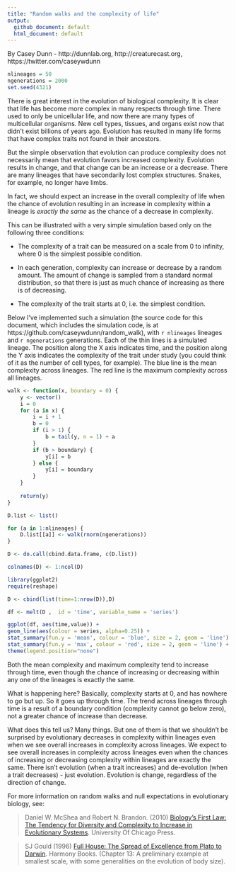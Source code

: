 ```yaml
---
title: "Random walks and the complexity of life"
output:
  github_document: default
  html_document: default
---
```


By Casey Dunn - http://dunnlab.org, http://creaturecast.org, https://twitter.com/caseywdunn

```r
nlineages = 50
ngenerations = 2000
set.seed(4321)
```

There is great interest in the evolution of biological complexity. It is clear that life has become more complex in many respects through time. There used to only be unicellular life, and now there are many types of multicellular organisms. New cell types, tissues, and organs exist now that didn't exist billions of years ago. Evolution has resulted in many life forms that have complex traits not found in their ancestors. 

But the simple observation that evolution can produce complexity does not necessarily mean that evolution favors increased complexity. Evolution results in change, and that change can be an increase or a decrease. There are many lineages that have secondarily lost complex structures. Snakes, for example, no longer have limbs.

In fact, we should expect an increase in the overall complexity of life when the chance of evolution resulting in an increase in complexity within a lineage is *exactly the same* as the chance of a decrease in complexity.

This can be illustrated with a very simple simulation based only on the following three 
conditions:

- The complexity of a trait can be measured on a scale from 0 to infinity, where 0 is the simplest possible condition.

- In each generation, complexity can increase or decrease by a random amount. The amount of change is sampled from a standard normal distribution, so that there is just as much chance of increasing as there is of decreasing.

- The complexity of the trait starts at 0, i.e. the simplest condition.

Below I've implemented such a simulation (the source code for this document, which includes the simulation code, is at https://github.com/caseywdunn/random_walk), with `r nlineages` lineages and `r ngenerations` generations. Each of the thin lines is a simulated lineage. The position along the X axis indicates time, and the position along the Y axis indicates the complexity of the trait under study (you could think of it as the number of cell types, for example). The blue line is the mean complexity across lineages. The red line is the maximum complexity across all lineages. 

```r

walk <- function(x, boundary = 0) {
    y <- vector()
    i = 0
    for (a in x) {
        i = i + 1
        b = 0
        if (i > 1) {
            b = tail(y, n = 1) + a
        }
        if (b > boundary) {
            y[i] = b
        } else {
            y[i] = boundary
        }
    }
    
    return(y)
}

D.list <- list()

for (a in 1:nlineages) {
    D.list[[a]] <- walk(rnorm(ngenerations))
}

D <- do.call(cbind.data.frame, c(D.list))

colnames(D) <- 1:ncol(D)

```

```r
library(ggplot2)
require(reshape)

D <- cbind(list(time=1:nrow(D)),D)

df <- melt(D ,  id = 'time', variable_name = 'series')

ggplot(df, aes(time,value)) + 
geom_line(aes(colour = series, alpha=0.25)) + 
stat_summary(fun.y = 'mean', colour = 'blue', size = 2, geom = 'line') +
stat_summary(fun.y = 'max', colour = 'red', size = 2, geom = 'line') +
theme(legend.position="none")

```

Both the mean complexity and maximum complexity tend to increase through time, even though the chance of increasing or decreasing within any one of the lineages is exactly the same.

What is happening here? Basically, complexity starts at 0, and has nowhere to go but up. So it goes up through time. The trend across lineages through time is a result of a boundary condition (complexity cannot go below zero), not a greater chance of increase than decrease.

What does this tell us? Many things. But one of them is that we shouldn't be surprised by evolutionary decreases in complexity within lineages even when we see overall increases in complexity across lineages. We expect to see overall increases in complexity across lineages even when the chances of increasing or decreasing complexity within lineages are exactly the same. There isn't evolution (when a trait increases) and de-evolution (when a trait decreases) - just evolution. Evolution is change, regardless of the direction of change.

For more information on random walks and null expectations in evolutionary biology, see:

> Daniel W. McShea and Robert N. Brandon. (2010) [Biology's First Law: The Tendency for Diversity and Complexity to Increase in Evolutionary Systems](http://press.uchicago.edu/ucp/books/book/chicago/B/bo8642428.html). University Of Chicago Press.

> SJ Gould (1996) [Full House: The Spread of Excellence from Plato to Darwin](http://www.hup.harvard.edu/catalog.php?isbn=9780674061613). Harmony Books. (Chapter 13: A preliminary example at smallest scale, with some generalities on the evolution of body size).


